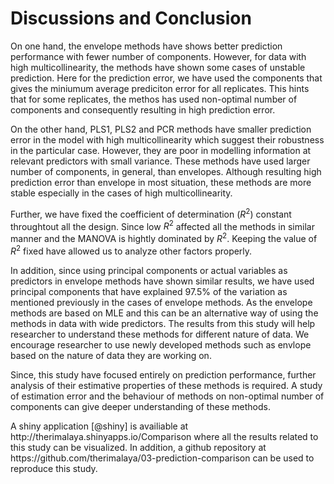 # Discussions and Conclusion

On one hand, the envelope methods have shows better prediction performance with fewer number of components. However, for data with high multicollinearity, the methods have shown some cases of unstable prediction. Here for the prediction error, we have used the components that gives the miniumum average prediciton error for all replicates. This hints that for some replicates, the methos has used non-optimal number of components and consequently resulting in high prediction error.

On the other hand, PLS1, PLS2 and PCR methods have smaller prediction error in the model with high multicollinearity which suggest their robustness in the particular case. However, they are poor in modelling information at relevant predictors with small variance. These methods have used larger number of components, in general, than envelopes. Although resulting high prediction error than envelope in most situation, these methods are more stable especially in the cases of high multicollinearity.

Further, we have fixed the coefficient of determination ($R^2$) constant throughtout all the design. Since low $R^2$ affected all the methods in similar manner and the MANOVA is hightly dominated by $R^2$. Keeping the value of $R^2$ fixed have allowed us to analyze other factors properly.

In addition, since using principal components or actual variables as predictors in envelope methods have shown similar results, we have used principal components that have explained 97.5% of the variation as mentioned previously in the cases of envelope methods. As the envelope methods are based on MLE and this can be an alternative way of using the methods in data with wide predictors. The results from this study will help researcher to understand these methods for different nature of data. We encourage researcher to use newly developed methods such as envlope based on the nature of data they are working on.

Since, this study have focused entirely on prediction performance, further analysis of their estimative properties of these methods is required. A study of estimation error and the behaviour of methods on non-optimal number of components can give deeper understanding of these methods.

A shiny application [@shiny] is availiable at http://therimalaya.shinyapps.io/Comparison where all the results related to this study can be visualized. In addition, a github repository at https://github.com/therimalaya/03-prediction-comparison can be used to reproduce this study.